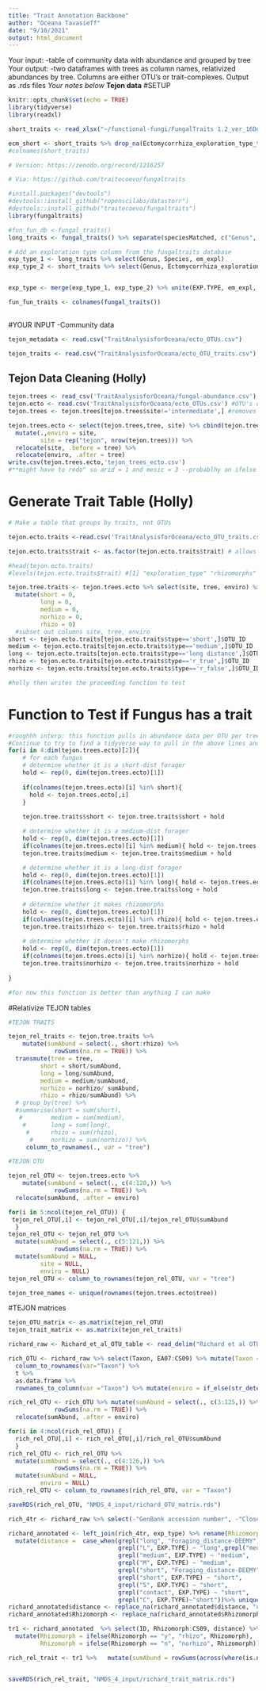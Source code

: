 ```yaml
---
title: "Trait Annotation Backbone"
author: "Oceana Tavasieff"
date: "9/10/2021"
output: html_document
---
```


Your input: -table of community data with abundance and grouped by tree
Your output: -two dataframes with trees as column names, relativized abundances by tree. Columns are either OTU's or trait-complexes. Output as .rds files
*Your notes below*
**Tejon data**
#SETUP
```r
knitr::opts_chunk$set(echo = TRUE)
library(tidyverse)
library(readxl)
```

```r
short_traits <- read_xlsx("~/functional-fungi/FungalTraits 1.2_ver_16Dec_2020.xlsx") %>% rename(Genus = GENUS) 

ecm_short <- short_traits %>% drop_na(Ectomycorrhiza_exploration_type_template) %>% arrange(Genus)
#colnames(short_traits)
```

```r
# Version: https://zenodo.org/record/1216257

# Via: https://github.com/traitecoevo/fungaltraits

#install.packages("devtools")
#devtools::install_github("ropenscilabs/datastorr")
#devtools::install_github("traitecoevo/fungaltraits")
library(fungaltraits)
```

```r
#fun_fun_db <-fungal_traits()
long_traits <- fungal_traits() %>% separate(speciesMatched, c("Genus", "Species", "Subspecies", "Etc"), " ")

# Add an exploration type column from the fungaltraits database 
exp_type_1 <- long_traits %>% select(Genus, Species, em_expl)
exp_type_2 <- short_traits %>% select(Genus, Ectomycorrhiza_exploration_type_template)


exp_type <- merge(exp_type_1, exp_type_2) %>% unite(EXP.TYPE, em_expl, Ectomycorrhiza_exploration_type_template, sep = "_", na.rm=T) 

fun_fun_traits <- colnames(fungal_traits())
 
```


#YOUR INPUT
-Community data
```r
tejon_metadata <- read.csv("TraitAnalysisforOceana/ecto_OTUs.csv") 
```
```r
tejon_traits <- read.csv("TraitAnalysisforOceana/ecto_OTU_traits.csv")
```
## Tejon Data Cleaning (Holly)

```r

tejon.trees <- read_csv('TraitAnalysisforOceana/fungal-abundance.csv') #OTU table
tejon.ecto <- read.csv('TraitAnalysisforOceana/ecto_OTUs.csv') #OTU's of only EcM
tejon.trees <- tejon.trees[tejon.trees$site!='intermediate',] #removes intermediate site from OTU table

tejon.trees.ecto <- select(tejon.trees,tree, site) %>% cbind(tejon.trees[,colnames(tejon.trees) %in% tejon.ecto$OTU_ID])%>% 
  mutate(.,enviro = site,
         site = rep("tejon", nrow(tejon.trees))) %>% 
  relocate(site, .before = tree) %>% 
  relocate(enviro, .after = tree)
write.csv(tejon.trees.ecto,'tejon_trees_ecto.csv')
#**might have to redo^ so arid = 1 and mesic = 3 --probablhy an ifelse command**

```

# Generate Trait Table (Holly)
```r
# Make a table that groups by traits, not OTUs

tejon.ecto.traits <-read.csv('TraitAnalysisforOceana/ecto_OTU_traits.csv')#trait + OTU, not a trait abundance matrix yet

tejon.ecto.traits$trait <- as.factor(tejon.ecto.traits$trait) # allows for levels cmd to work but may be a bad move?-addition by Oceana

#head(tejon.ecto.traits)
#levels(tejon.ecto.traits$trait) #[1] "exploration_type" "rhizomorphs"  

tejon.tree.traits <- tejon.trees.ecto %>% select(site, tree, enviro) %>% 
  mutate(short = 0,
         long = 0,
         medium = 0,
         norhizo = 0,
         rhizo = 0) 
  #subset out columns site, tree, enviro
short <- tejon.ecto.traits[tejon.ecto.traits$type=='short',]$OTU_ID
medium <- tejon.ecto.traits[tejon.ecto.traits$type=='medium',]$OTU_ID
long <- tejon.ecto.traits[tejon.ecto.traits$type=='long distance',]$OTU_ID
rhizo <- tejon.ecto.traits[tejon.ecto.traits$type=='r_true',]$OTU_ID
norhizo <- tejon.ecto.traits[tejon.ecto.traits$type=='r_false',]$OTU_ID

#holly then writes the proceeding function to test
```

# Function to Test if Fungus has a trait
```r

#roughhh interp: this function pulls in abundance data per OTU per tree(id hope), relating trait w OTU using tejon.ecto.traits table
#Continue to try to find a tidyverse way to pull in the above lines and this for loop
for(i in 4:dim(tejon.trees.ecto)[2]){
	# for each fungus
	# determine whether it is a short-dist forager
	hold <- rep(0, dim(tejon.trees.ecto)[1])
	
	if(colnames(tejon.trees.ecto)[i] %in% short){
	  hold <- tejon.trees.ecto[,i]
	}
	
	tejon.tree.traits$short <- tejon.tree.traits$short + hold

	# determine whether it is a medium-dist forager
	hold <- rep(0, dim(tejon.trees.ecto)[1])
	if(colnames(tejon.trees.ecto)[i] %in% medium){ hold <- tejon.trees.ecto[,i] }
	tejon.tree.traits$medium <- tejon.tree.traits$medium + hold

	# determine whether it is a long-dist forager
	hold <- rep(0, dim(tejon.trees.ecto)[1])
	if(colnames(tejon.trees.ecto)[i] %in% long){ hold <- tejon.trees.ecto[,i] }
	tejon.tree.traits$long <- tejon.tree.traits$long + hold
	
	# determine whether it makes rhizomorphs
	hold <- rep(0, dim(tejon.trees.ecto)[1])
	if(colnames(tejon.trees.ecto)[i] %in% rhizo){ hold <- tejon.trees.ecto[,i] }
	tejon.tree.traits$rhizo <- tejon.tree.traits$rhizo + hold
		
	# determine whether it doesn't make rhizomorphs
	hold <- rep(0, dim(tejon.trees.ecto)[1])
	if(colnames(tejon.trees.ecto)[i] %in% norhizo){ hold <- tejon.trees.ecto[,i] }
	tejon.tree.traits$norhizo <- tejon.tree.traits$norhizo + hold
	
}

#for now this function is better than anything I can make
```

#Relativize TEJON tables
```r
#TEJON TRAITS

tejon_rel_traits <- tejon.tree.traits %>%
    mutate(sumAbund = select(., short:rhizo) %>% 
             rowSums(na.rm = TRUE)) %>% 
  transmute(tree = tree,
         short = short/sumAbund, 
         long = long/sumAbund, 
         medium = medium/sumAbund, 
         norhizo = norhizo/ sumAbund, 
         rhizo = rhizo/sumAbund) %>% 
  # group_by(tree) %>% 
  #summarise(short = sum(short),
   #        medium = sum(medium),
    #       long = sum(long),
     #      rhizo = sum(rhizo),
      #     norhizo = sum(norhizo)) %>% 
     column_to_rownames(., var = "tree")

#TEJON OTU

tejon_rel_OTU <- tejon.trees.ecto %>%
    mutate(sumAbund = select(., c(4:120,)) %>% 
             rowSums(na.rm = TRUE)) %>% 
  relocate(sumAbund, .after = enviro)

for(i in 5:ncol(tejon_rel_OTU)) {
 tejon_rel_OTU[,i] <- tejon_rel_OTU[,i]/tejon_rel_OTU$sumAbund
  }
tejon_rel_OTU <- tejon_rel_OTU %>% 
  mutate(sumAbund = select(., c(5:121,)) %>% 
             rowSums(na.rm = TRUE)) %>% 
  mutate(sumAbund = NULL,
         site = NULL,
         enviro = NULL)
tejon_rel_OTU <- column_to_rownames(tejon_rel_OTU, var = "tree")

tejon_tree_names <- unique(rownames(tejon.trees.ecto$tree))
```
#TEJON matrices
```r
tejon_OTU_matrix <- as.matrix(tejon_rel_OTU)
tejon_trait_matrix <- as.matrix(tejon_rel_traits)
```

```r
richard_raw <- Richard_et_al_OTU_table <- read_delim("Richard et al OTU table.csv", ";", escape_double = FALSE, trim_ws = TRUE)

```

```r
rich_OTU <- richard_raw %>% select(Taxon, EA07:CS09) %>% mutate(Taxon = str_replace(Taxon, " ", "_")) %>% 
  column_to_rownames(var="Taxon") %>% 
  t %>% 
  as.data.frame %>% 
  rownames_to_column(var ="Taxon") %>% mutate(enviro = if_else(str_detect(Taxon, "E"), "arid", "mesic")) %>% relocate(enviro, .after = Taxon) 

rich_rel_OTU <- rich_OTU %>% mutate(sumAbund = select(., c(3:125,)) %>% 
             rowSums(na.rm = TRUE)) %>% 
  relocate(sumAbund, .after = enviro)

for(i in 4:ncol(rich_rel_OTU)) {
  rich_rel_OTU[,i] <- rich_rel_OTU[,i]/rich_rel_OTU$sumAbund
  }
rich_rel_OTU <- rich_rel_OTU %>% 
  mutate(sumAbund = select(., c(4:126,)) %>% 
             rowSums(na.rm = TRUE)) %>% 
  mutate(sumAbund = NULL,
         enviro = NULL)
rich_rel_OTU <- column_to_rownames(rich_rel_OTU, var = "Taxon")

saveRDS(rich_rel_OTU, "NMDS_4_input/richard_OTU_matrix.rds")

```

```r
rich_4tr <- richard_raw %>% select(-"GenBank accession number", -"Closest GenBank species", -"BLAST expected value‡") %>% separate(Taxon, c("Genus", "Species", "Etc"), " ")

richard_annotated <- left_join(rich_4tr, exp_type) %>% rename(Rhizomorph = "Rhizomorph-DEEMY") %>% unite(ID, Genus, Species, sep=" ") %>% 
  mutate(distance =  case_when(grepl("long", "Foraging_distance-DEEMY") ~ "long",
                               grepl("L", EXP.TYPE) ~ "long",grepl("medium", "Foraging_distance-DEEMY")~"medium",
                               grepl("medium", EXP.TYPE) ~ "medium",
                               grepl("M", EXP.TYPE) ~ "medium",
                               grepl("short", "Foraging_distance-DEEMY") ~ "short",
                               grepl("short", EXP.TYPE) ~ "short",
                               grepl("S", EXP.TYPE) ~ "short",
                               grepl("contact", EXP.TYPE) ~ "short",
                               grepl("C", EXP.TYPE)~"short"))%>% unique() #%>% select(-Etc, -"Foraging_distance-DEEMY", -EXP.TYPE, -Rhizomorph, distance) 
richard_annotated$distance <- replace_na(richard_annotated$distance, "unknown")
richard_annotated$Rhizomorph <- replace_na(richard_annotated$Rhizomorph, "unknown")

tr1 <- richard_annotated  %>% select(ID, Rhizomorph:CS09, distance) %>% group_by(distance, Rhizomorph) %>% summarise_at(vars(EA07:CS09), list(sum)) %>% ungroup() %>% 
  mutate(Rhizomorph = ifelse(Rhizomorph == "y", "rhizo", Rhizomorph),
         Rhizomorph = ifelse(Rhizomorph == "n", "norhizo", Rhizomorph)) %>% unite(Trait_species, distance, Rhizomorph, sep = "_" ) %>% mutate(Trait_species = as.character(.$Trait_species)) %>%  column_to_rownames("Trait_species") 

rich_rel_trait <- tr1 %>%   mutate(sumAbund = rowSums(across(where(is.numeric)))) %>%  mutate(across(everything()), . / sumAbund) %>% select(-sumAbund)


saveRDS(rich_rel_trait, "NMDS_4_input/richard_trait_matrix.rds")
```

